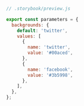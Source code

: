 ```js
// .storybook/preview.js

export const parameters = {
  backgrounds: {
    default: 'twitter',
    values: [
      {
        name: 'twitter',
        value: '#00aced',
      },
      {
        name: 'facebook',
        value: '#3b5998',
      },
    ],
  },
};
```